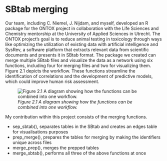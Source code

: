 # SBtab merging {#SBTAB}

Our team, including C. Niemel, J. Nijdam, and myself, developed an R package for the ONTOX project in collaboration with the Life Sciences and Chemistry mentorship at the University of Applied Sciences in Utrecht. The ONTOX project's goal is to reduce animal testing in toxicology through ways like optimizing the utilization of existing data with artificial intelligence and SysRev, a software platform that extracts relevant data from scientific documents and presents it in SBtab format. The package we created can merge multiple SBtab files and visualize the data as a network using six functions, including four for merging files and two for visualizing them. Figure 2.1 depicts the workflow. These functions streamline the identification of correlations and the development of predictive models, which could improve human risk assessment.

![_Figure 2.1 A diagram showing how the functions can be combined into one workflow._](images/sbtab_pipeline.jpg)

My contribution within this project consists of the merging functions. 

- sep_sbtab(), separates tables in the SBtab and creates an edges table for visualisations purposes
- prep_merge(), prepares the tables for merging by making the identifiers unique across files
- merge_prep(), merges the prepped tables
- merge_sbtab(), performs all three of the above functions at once